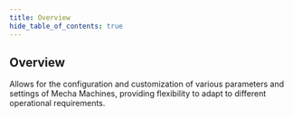 ```yaml
---
title: Overview
hide_table_of_contents: true
---
```


## Overview
Allows for the configuration and customization of various parameters and settings of Mecha Machines, providing flexibility to adapt to different operational requirements.